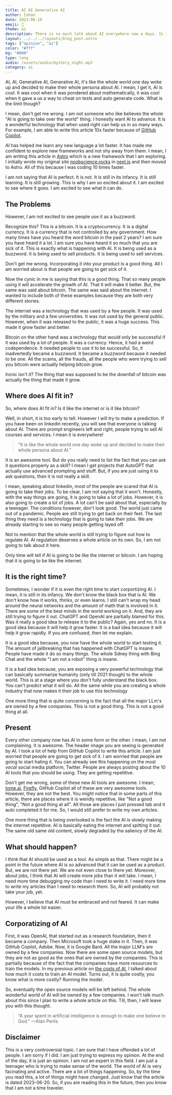```yaml
---
title: AI AI Generative AI
author: Ishan
date: 2023-06-19
emoji: 🤖
theme: ai
description: There is so much talk about AI everywhere now a days. Is it really a good thing?
layout: ../../../layouts/blog_post.astro
tags: ["opinion", "ai"]
color: "#fff"
bg: "#000"
type: long
audio: /assets/audio/mystery_night.mp3
category: ai
---
```


<Spotify url="AI-AI-Generative-AI-e27d0n0" />

AI, AI, Generative AI, Generative AI, it's like the whole world one day woke up and decided to make their whole persona about AI.
I mean, I get it, AI is cool. It was cool when it was pondered about mathematically, it was cool when it gave a us a way to cheat on tests and 
auto generate code. What is the limit though?

I mean, don't get me wrong. I am not someone who like believes the whole "AI is going to take over the world" thing.
I honestly want AI to advance. It is a wonderful technology that when used right can help us in so many ways.
For example, I am able to write this article 10x faster because of [GitHub Copilot]().

AI has helped me learn any new language a lot faster. It has made me confident to explore new frameworks and not shy away from them.
I mean, I am writing this article in [Astro](https://astro.build) which is a new framework that I am exploring.
I initially wrote my original site [noobscience.rocks]() in [next.js](https://nextjs.org) and then moved to Astro. All of this because I was coding 10 times faster.

I am not saying that AI is perfect. It is not. It is still in its infancy. It is still learning. It is still growing.
This is why I am so excited about it. I am excited to see where it goes. I am excited to see what it can do.

## The Problems

However, I am not excited to see people use it as a buzzword.

Recognize this? This is a bitcoin. It is a cryptocurrency. It is a digital currency. It is a currency that is not controlled by any government.
How many times have you heard the word bitcoin in the past 2 years? I am sure you have heard it a lot. I am sure you have heard it so much that you are sick of it.
This is exactly what is happening with AI. It is being used as a buzzword. It is being used to sell products. It is being used to sell services.

Don't get me wrong. Incorporating it into your product is a good thing. All I am worried about is that people are going to get sick of it.

Now the cynic in me is saying that this is a good thing. That so many people using it will accelerate the growth of AI. That it will make it better.
But, the same was said about bitcoin. The same was said about the internet.
I wanted to include both of these examples because they are both very different stories.

The internet was a technology that was used by a few people. It was used by the military and a few universities. It was not used by the general public.
However, when it was released to the public, it was a huge success. This made it grow faster and better.

Bitcoin on the other hand was a technology that would only be successful if it was used by a lot of people. It was a currency.
Hence, it had a weird codependence. It needed people to use it to be successful.
So, it inadvertedly became a buzzword. It became a buzzword because it needed to be one.
All the scams, all the frauds, all the people who were trying to sell you bitcoin were actually helping bitcoin grow.

Ironic isn't it? The thing that was supposed to be the downfall of bitcoin was actually the thing that made it grow.

## Where does AI fit in?

So, where does AI fit in? Is it like the internet or is it like bitcoin?

Well, in short, it is too early to tell. However I will try to make a prediction. If you have been on linkedin recently, you will see that everyone is talking about AI.
There are prompt engineers left and right, people trying to sell AI courses and services. I mean it is everywhere!

> "It is like the whole world one day woke up and decided to make their whole persona about AI."

It is an awesome tool. But do you really need to list the fact that you can ask it questions properly as a skill? I mean I get projects that AutoGPT that actually 
use advanced prompting and stuff. But, if you are just using it to ask questions, then it is not really a skill.

I mean, speaking about linkedin, most of the people are scared that AI is going to take their jobs. To be clear, I am not saying that it won't.
Honestly, with the way things are going, it is going to take a lot of jobs. However, it is also going to create a lot of jobs.
A lot can't be said about that, especially by a teenager. 
The conditions however, don't look good. 
The world just came out of a pandemic. People are still trying to get back on their feet.
The last thing they need is a technology that is going to take their jobs.
We are already starting to see so many people getting layed off. 

Not to mention that the whole world is still trying to figure out how to regulate AI.
AI regulation deserves a whole article on its own. So, I am not going to talk about it here.

Only time will tell if AI is going to be like the internet or bitcoin. I am hoping that it is going to be like the internet.

## It is the right time?

Sometimes, I wonder if it is even the right time to start corportizing AI. I mean, it is still in its infancy.
We don't know the black box that is AI. We don't know how it works, thinks, or even learns.
I still can't wrap my head around the neural networks and the amount of math that is involved in it.
There are some of the best minds in the world working on it. And, they are still trying to figure it out.
ChatGPT and OpenAI are partially blamed for this. Was it really a good idea to release it to the public?
Again, yes and no. It is a good idea because it will help it grow faster. It is a bad idea because it will help it grow rapidly.
If you are confused, then let me explain.

It is a good idea because, you now have the whole world to start testing it.
The amount of jailbreaking that has happened with ChatGPT is insane. People have made it do so many things.
The whole Sdney thing with Bing Chat and the whole "I am not a robot" thing is insane.

It is a bad idea because, you are exposing a very powerful technology that can basically summarize humanity (only till 2021 though)
to the whole world. This is at a stage where you don't fully understand the black box. You can't predict what it will do.
All the same while you are creating a whole industry that now makes it their job to use this technology

One more thing that is quite concerning is the fact that all the major LLm's are owned by a few companies.
This is not a good thing. This is not a good thing at all.

## Present

Every other company now has AI in some form or the other. I mean, I am not complaining. It is awesome.
The header image you are seeing is generated by AI. I took a lot of help from GitHub Copilot to write this article.
I am just worried that people are going to get sick of it. I am worried that people are going to start hating it.
You can already see this happening on the most *vocal* social media platform, Twitter.
People are always posting about the 10 AI tools that you should be using. They are getting repetitive.

Don't get me wrong, some of these new AI tools are awesome. I mean, [tome.ai](https://tome.ai), [Firefly](), GitHub Copilot all of these are very awesome tools.
However, they are not the best. You might notice that in some parts of this article, there are places where it is weirdly repetitive, like "Not a good thing", "Not a good thing at all".
All those are places I just pressed tab and it auto completed it for me. So, I would still prefer to write my own articles.

One more thing that is being overlooked is the fact the AI is slowly making the internet repetitive.
AI is basically eating the internet and spitting it out. The same old same old content, slowly degraded by the saliency of the AI.

## What should happen?

I think that AI should be used as a tool. As simple as that. There might be a point in the future where AI is so advanced that it can be used as a product.
But, we are not there yet. We are not even close to there yet. Moreover, about jobs, I think that AI will create more jobs than it will take.
I mean, I need more time debugging my code than I need to write it. I need more time to write my articles than I need to research them.
So, AI will probably not take your job, yet. 

However, I believe that AI must be embraced and not feared. It can make your life a whole lot easier.

## Corporatizing of AI

First, it was OpenAI, that started out as a research foundation, then it became a company. Then Microsoft took a huge stake in it.
Then, it was GitHub Copilot, Adobe. Now, it is Google Bard. All the major LLM's are owned by a few companies.
Now there are some open source models, but they are not as good as the ones that are owned by the companies.
This is partially because of the fact that the companies have more resources to train the models.
In my previous article on [the costs of AI](/blog/costs-of-ai), I talked about how much it costs to train an AI model.
Turns out, it is quite costly, you know what is more costly? Running the model.

So, eventually the open source models will be left behind. The whole wonderful world of AI will be owned by a few companies.
I won't talk much about this since I plan to write a whole article on this.
Till, then, I will leave you with this thought.

> “A year spent in artificial intelligence is enough to make one believe in God.” —Alan Perlis

## Disclaimer

This is a very controversial topic. I am sure that I have offended a lot of people. I am sorry if I did. I am just trying to express my opinion.
At the end of the day, it is just an opinion. I am not an expert in this field. I am just a teenager who is trying to make sense of the world.
The world of AI is very facinating and active. There are a lot of things happening. So, by the time you read this, a lot of things might have changed.
Just know that the article is dated 2023-06-20. So, if you are reading this in the future, then you know that I am not a time traveler.